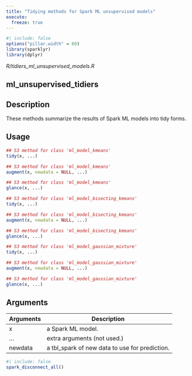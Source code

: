 ```yaml
---
title: "Tidying methods for Spark ML unsupervised models"
execute:
  freeze: true
---
```


```r
#| include: false
options("pillar.width" = 60)
library(sparklyr) 
library(dplyr)
```

*R/tidiers_ml_unsupervised_models.R*

## ml_unsupervised_tidiers

## Description
These methods summarize the results of Spark ML models into tidy forms. 


## Usage
```r
## S3 method for class 'ml_model_kmeans'
tidy(x, ...) 

## S3 method for class 'ml_model_kmeans'
augment(x, newdata = NULL, ...) 

## S3 method for class 'ml_model_kmeans'
glance(x, ...) 

## S3 method for class 'ml_model_bisecting_kmeans'
tidy(x, ...) 

## S3 method for class 'ml_model_bisecting_kmeans'
augment(x, newdata = NULL, ...) 

## S3 method for class 'ml_model_bisecting_kmeans'
glance(x, ...) 

## S3 method for class 'ml_model_gaussian_mixture'
tidy(x, ...) 

## S3 method for class 'ml_model_gaussian_mixture'
augment(x, newdata = NULL, ...) 

## S3 method for class 'ml_model_gaussian_mixture'
glance(x, ...) 
```

## Arguments
|Arguments|Description|
|---|---|
| x | a Spark ML model. |
| ... | extra arguments (not used.) |
| newdata | a tbl_spark of new data to use for prediction. |








```r
#| include: false
spark_disconnect_all()
```
